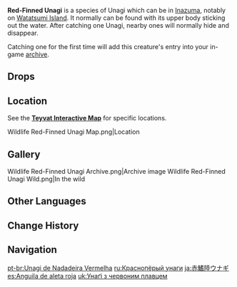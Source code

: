 {{Furnishing Infobox
|id             = 369143
|image          = Wildlife Red-Finned Unagi Icon.png
|category       = Animal
|subcategory    = Outdoor Creature
|quality        = 3
|adeptal_energy = 100
|load           = 350
|reduced_load   = 350
|description    = A slender, amphibious fish that has the peculiar habit of warming itself up at shallows or sandbanks.<br />Young unagi tend to be transparent throughout, and will only gain their beautiful vermillion ear-fins and red-and-yellow splotches as they mature. Apart from being used as high-end ingredients, they are also often kept as ornamental fish.<br />Because of their gentle nature, Unagi can live in harmony with all the creatures in the Realm Within, making them some of [[Tubby]]'s favorite companions.
|mention        = Tubby
|lbType         = Wildlife
|lbFamily       = Other Wildlife
|lbGroup        = Unagi
|source1        = Omni-Ubiquity Net
}}
{{Description|A slender, amphibious fish that has the peculiar habit of warming itself up at the shallows or sandbanks.<br />
Young unagi tend to be transparent throughout, and will only gain their beautiful vermillion ear-fins and red-and-yellow splotches as they mature. Apart from being used as high-end ingredients, they are also often kept as ornamental fish.|[[Archive]] Description}}
'''Red-Finned Unagi''' is a species of Unagi which can be in [[Inazuma]], notably on [[Watatsumi Island]]. It normally can be found with its upper body sticking out the water. After catching one Unagi, nearby ones will normally hide and disappear.

Catching one for the first time will add this creature's entry into your in-game [[archive]].

==Drops==
{{Card|Eel Meat|1}}

==Location==
See the '''[https://act.hoyolab.com/ys/app/interactive-map/index.html?lang=en-us#/map/2?shown_types=278 Teyvat Interactive Map]''' for specific locations.

<gallery>
Wildlife Red-Finned Unagi Map.png|Location
</gallery>

==Gallery==
<gallery>
Wildlife Red-Finned Unagi Archive.png|Archive image
Wildlife Red-Finned Unagi Wild.png|In the wild
</gallery>

==Other Languages==
{{Other Languages
|en      = Red-Finned Unagi
|zhs     = 赤鳍陆鳗鳗
|zhs_rm  = Chìqí Lù Mánmán
|zht     = 赤鰭陸鰻鰻
|zht_rm  = Chìqí Lù Mánmán
|zh_tl   = Red-Finned Land Eel-Eel{{Sino|zh|ja|part=1}}
|ja      = 赤鰭陸ウナギ
|ja_rm   = Akahire Riku Unagi
|ja_tl   = Red-Finned Land Eel
|ko      = 붉은 지느러미 육지 뱀장어
|ko_rm   = Bulgeun Jineureomi Yukji Baemjang'eo
|ko_tl   = Red-Finned Land Eel
|es      = Anguila de aleta roja
|es_tl   = Red-Finned Eel
|fr      = Unagi à nageoires rouges
|fr_tl   = Red-Finned Unagi
|ru      = Краснопёрый унаги
|ru_tl   = Red-Finned Unagi
|th      = Red-Finned Unagi
|vi      = Unagi Đỏ Thẫm
|vi_tl   = Crimson Unagi
|de      = Rotflossen-Unagi
|de_tl   = Red-Fin Unagi
|id      = Red-Finned Unagi
|pt      = Unagi de Nadadeira Vermelha
|pt_tl   = 
|tr      = Kırmızı Yüzgeçli Müren Balığı
|tr_tl   = 
|it      = Unagi pinna rossa
|it_tl   = 
}}

==Change History==
{{Change History|2.1}}

==Navigation==
{{Wildlife Navbox|state=collapsed}}
{{Furnishing Navbox/Living|Animal}}

[[pt-br:Unagi de Nadadeira Vermelha]]
[[ru:Краснопёрый унаги]]
[[ja:赤鰭陸ウナギ]]
[[es:Anguila de aleta roja]]
[[uk:Унаґі з червоним плавцем]]
